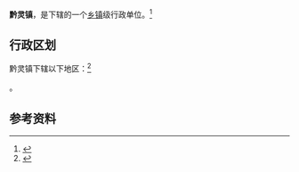 {{中国乡级行政区|52/01/03/100/000}}

'''黔灵镇'''，是{{PRC admin/fullname|52/01/03/100/000|3}}下辖的一个[[乡镇|乡镇]]级行政单位。<ref>{{PRC admin/ref sgc|{{PRC admin/parent|52/01/03/100/000}}}}</ref>

== 行政区划 ==

黔灵镇下辖以下地区：<ref>{{PRC admin/ref sgc|52/01/03/100/000}}</ref>

{{PRC admin/children|52/01/03/100/000}}。

== 参考资料 ==

{{reflist}}

{{行政区划小作品}}
{{PRC admin/navcat|52/01/03/100/000}}